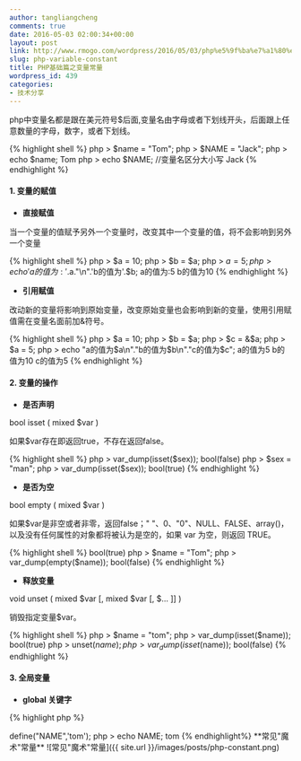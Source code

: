 ```yaml
---
author: tangliangcheng
comments: true
date: 2016-05-03 02:00:34+00:00
layout: post
link: http://www.rmogo.com/wordpress/2016/05/03/php%e5%9f%ba%e7%a1%80%e7%af%87%e4%b9%8b%e5%8f%98%e9%87%8f%e5%b8%b8%e9%87%8f/
slug: php-variable-constant
title: PHP基础篇之变量常量
wordpress_id: 439
categories:
- 技术分享
---
```


php中变量名都是跟在美元符号$后面,变量名由字母或者下划线开头，后面跟上任意数量的字母，数字，或者下划线。

{% highlight shell %}
php > $name = "Tom";
php > $NAME = "Jack";
php > echo $name;
Tom
php > echo $NAME; //变量名区分大小写
Jack
{% endhighlight %}


#### 1. 变量的赋值
 
  * **直接赋值**

当一个变量的值赋予另外一个变量时，改变其中一个变量的值，将不会影响到另外一个变量

{% highlight shell %}
php > $a = 10;
php > $b = $a;
php > $a = 5;
php > echo 'a的值为:'.$a."\n".'b的值为'.$b;
a的值为:5
b的值为10
{% endhighlight %}

  * **引用赋值**

改动新的变量将影响到原始变量，改变原始变量也会影响到新的变量，使用引用赋值需在变量名面前加&符号。

{% highlight shell %}
php > $a = 10;
php > $b = $a;
php > $c = &$a;
php > $a = 5;
php > echo "a的值为$a\n"."b的值为$b\n"."c的值为$c";
a的值为5
b的值为10
c的值为5
{% endhighlight %}

#### 2. 变量的操作

  * **是否声明**

bool isset ( mixed $var )

如果$var存在即返回true，不存在返回false。

{% highlight shell %}
php > var_dump(isset($sex));
bool(false)
php > $sex = "man";
php > var_dump(isset($sex));
bool(true)
{% endhighlight %}
 
  * **是否为空**

bool empty ( mixed $var )

如果$var是非空或者非零，返回false；" "、0、"0"、NULL、FALSE、array()，以及没有任何属性的对象都将被认为是空的，如果 var 为空，则返回 TRUE。
 
{% highlight shell %}
bool(true)
php > $name = "Tom";
php > var_dump(empty($name));
bool(false)
{% endhighlight %}

  * **释放变量**

void unset ( mixed $var [, mixed $var [, $... ]] )

销毁指定变量$var。

{% highlight shell %}
php > $name = "tom";
php > var_dump(isset($name));
bool(true)
php > unset($name);
php > var_dump(isset($name));
bool(false)
{% endhighlight %}

#### 3. 全局变量

  * **global 关键字**

{% highlight php %}
<?php
$a = 1;
$b = 2;
function Sum()
{
    global $a, $b;
    $b = $a + $b;
}
Sum();
echo $b;

输出结果:3
{% endhighlight %}

  * **$GLOBALS 数组**
  
{% highlight php %}
<?php
$a = 1;
$b = 2;
function Sum()
{
    $GLOBALS['b'] = $GLOBALS['a'] + $GLOBALS['b'];
}
Sum();
echo $b;

输出结果:3
{% endhighlight %}

#### 4. 静态变量

static $var

静态变量仅在局部函数域中存在，但当程序执行离开此作用域时，其值不丢失。
    
{% highlight php %}
<?php
function test()
{
    static $count = 0;
    $count++;
    echo $count;
    if ($count < 10) {
        test();
    }
    $count--;
}
test();

输出结果:12345678910
{% endhighlight %}


### 常量

常量是简单值的标识符，对大小写敏感，标识符总是大写的。

**定义常量:** define ( '标识符' , '对应值' )
 
{% highlight shell %}
php > define("NAME",'tom');
php > echo NAME;
tom
{% endhighlight%}

**常见"魔术"常量**

![常见"魔术"常量]({{ site.url }}/images/posts/php-constant.png)
